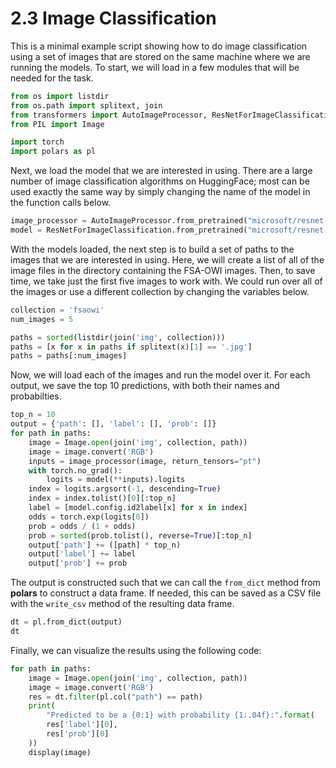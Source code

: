 # 2.3 Image Classification {.unnumbered}

This is a minimal example script showing how to do image
classification using a set of images that are stored on
the same machine where we are running the models. To start,
we will load in a few modules that will be needed for the
task.

```python
from os import listdir
from os.path import splitext, join
from transformers import AutoImageProcessor, ResNetForImageClassification
from PIL import Image

import torch
import polars as pl
```

Next, we load the model that we are interested in using. 
There are a large number of image classification algorithms
on HuggingFace; most can be used exactly the same way by simply
changing the name of the model in the function calls below.

```python
image_processor = AutoImageProcessor.from_pretrained("microsoft/resnet-50")
model = ResNetForImageClassification.from_pretrained("microsoft/resnet-50")
```

With the models loaded, the next step is to build a set of
paths to the images that we are interested in using. Here,
we will create a list of all of the image files in the
directory containing the FSA-OWI images. Then, to save time,
we take just the first five images to work with. We could
run over all of the images or use a different collection by
changing the variables below.

```python
collection = 'fsaowi'
num_images = 5

paths = sorted(listdir(join('img', collection)))
paths = [x for x in paths if splitext(x)[1] == '.jpg']
paths = paths[:num_images]
```

Now, we will load each of the images and run the model over
it. For each output, we save the top 10 predictions, with
both their names and probabilties.

```python
top_n = 10
output = {'path': [], 'label': [], 'prob': []}
for path in paths:
    image = Image.open(join('img', collection, path))
    image = image.convert('RGB')
    inputs = image_processor(image, return_tensors="pt")
    with torch.no_grad():
        logits = model(**inputs).logits
    index = logits.argsort(-1, descending=True)
    index = index.tolist()[0][:top_n]
    label = [model.config.id2label[x] for x in index]
    odds = torch.exp(logits[0])
    prob = odds / (1 + odds)
    prob = sorted(prob.tolist(), reverse=True)[:top_n]
    output['path'] += ([path] * top_n)
    output['label'] += label
    output['prob'] += prob
```

The output is constructed such that we can call the `from_dict`
method from **polars** to construct a data frame. If needed, this
can be saved as a CSV file with the `write_csv` method of the
resulting data frame.

```python
dt = pl.from_dict(output)
dt
```

Finally, we can visualize the results using the following code:

```python
for path in paths:
    image = Image.open(join('img', collection, path))
    image = image.convert('RGB')
    res = dt.filter(pl.col("path") == path)
    print(
        "Predicted to be a {0:1} with probability {1:.04f}:".format(
        res['label'][0],
        res['prob'][0]
    ))
    display(image)
```